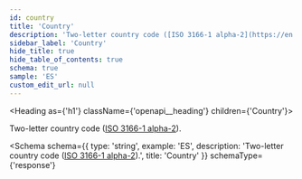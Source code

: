 ```yaml
---
id: country
title: 'Country'
description: 'Two-letter country code ([ISO 3166-1 alpha-2](https://en.wikipedia.org/wiki/ISO_3166-1_alpha-2)).'
sidebar_label: 'Country'
hide_title: true
hide_table_of_contents: true
schema: true
sample: 'ES'
custom_edit_url: null
---
```



<Heading as={'h1'} className={'openapi__heading'} children={'Country'}></Heading>

Two-letter country code ([ISO 3166-1 alpha-2](https://en.wikipedia.org/wiki/ISO_3166-1_alpha-2)).

<Schema
  schema={{
    type: 'string',
    example: 'ES',
    description:
      'Two-letter country code ([ISO 3166-1 alpha-2](https://en.wikipedia.org/wiki/ISO_3166-1_alpha-2)).',
    title: 'Country'
  }}
  schemaType={'response'}
></Schema>
